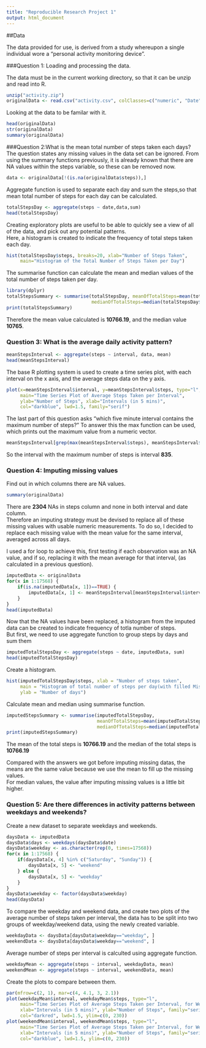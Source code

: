 ```yaml
---
title: "Reproducible Research Project 1"
output: html_document
---
```


##Data

The data provided for use, is derived from a study whereupon a single individual wore a "personal activity monitoring device".  

###Question 1: Loading and processing the data.  

The data must be in the current working directory, so that it can be unzip and read into R.  
```r
unzip("activity.zip")
originalData <- read.csv("activity.csv", colClasses=c("numeric", "Date", "numeric"))
```

Looking at the data to be familar with it.

```r
head(originalData)
str(originalData)
summary(originalData)
```

###Question 2:What is the mean total number of steps taken each days?  
The question states any missing values in the data set can be ignored. From using the summary functions previously, it is already known that there are NA values within the steps variable, so these can be removed now.  

```r
data <- originalData[!(is.na(originalData$steps)),]
```

Aggregate function is used to separate each day and sum the steps,so that mean total number of steps for each day can be calculated.  

```r
totalStepsDay <- aggregate(steps ~ date,data,sum)
head(totalStepsDay)
```

Creating exploratory plots are useful to be able to quickly see a view of all of the data, and pick out any potential patterns.  
Here, a histogram is created to indicate the frequency of total steps taken each day.

```r
hist(totalStepsDay$steps, breaks=20, xlab="Number of Steps Taken", 
     main="Histogram of the Total Number of Steps Taken per Day")
```

The summarise function can calculate the mean and median values of the total number of steps taken per day.

```r
library(dplyr)
totalStepsSummary <- summarise(totalStepsDay, meanOfTotalSteps=mean(totalStepsDay$steps),
                               medianOfTotalSteps=median(totalStepsDay$steps))
print(totalStepsSummary)
```

Therefore the mean value calculated is **10766.19**, and the median value **10765**.

### Question 3: What is the average daily activity pattern?  

```r
meanStepsInterval <- aggregate(steps ~ interval, data, mean)
head(meanStepsInterval)
```

The base R plotting system is used to create a time series plot, with each interval on the x axis, and the average steps data on the y axis.  

```r
plot(x=meanStepsInterval$interval, y=meanStepsInterval$steps, type="l",
     main="Time Series Plot of Average Steps Taken per Interval",
     ylab="Number of Steps", xlab="Intervals (in 5 mins)",
     col="darkblue", lwd=1.5, family="serif")
```

The last part of this question asks "which five minute interval contains the maximum number of steps?" To answer this the max function can be used, which prints out the maximum value from a numeric vector.  

```r
meanStepsInterval[grep(max(meanStepsInterval$steps), meanStepsInterval$steps), ]
```

So the interval with the maximum number of steps is interval **835**.  

### Question 4: Imputing missing values
Find out in which columns there are NA values.  

```r
summary(originalData)
```

There are **2304** NAs in steps column and none in both interval and date column.  
Therefore an imputing strategy must be devised to replace all of these missing values with usable numeric measurements. To do so, I decided to replace each missing value with the mean value for the same interval, averaged across all days.  

I used a for loop to achieve this, first testing if each observation was an NA value, and if so, replacing it with the mean average for that interval, (as calculated in a previous question).  

```r
imputedData <- originalData
for(x in 1:17568) {
    if(is.na(imputedData[x, 1])==TRUE) {
        imputedData[x, 1] <- meanStepsInterval[meanStepsInterval$interval %in% imputedData[x, 3], 2]
    }
}
head(imputedData)
```

Now that the NA values have been replaced, a histogram from the imputed data can be created to indicate frequency of totla number of steps.  
But first, we need to use aggregate function to group steps by days and sum them

```r
imputedTotalStepsDay <- aggregate(steps ~ date, imputedData, sum)
head(imputedTotalStepsDay)
```
 
Create a histogram.

```r
hist(imputedTotalStepsDay$steps, xlab = "Number of steps taken",
     main = "Histogram of total number of steps per day(with filled Missing Values)",
     ylab = "Number of days")
```

Calculate mean and median using summarise function.  

```r
imputedStepsSummary <- summarise(imputedTotalStepsDay, 
                                 meanOfTotalSteps=mean(imputedTotalStepsDay$steps), 
                                 medianOfTotalSteps=median(imputedTotalStepsDay$steps))  
print(imputedStepsSummary)
```

The mean of the total steps is **10766.19** and the median of the total steps is **10766.19**  

Compared with the answers we got before imputing missing datas, the means are the same value because we use the mean to fill up the missing values.  
For median values, the value after imputing missing values is a little bit higher.  

### Question 5: Are there differences in activity patterns between weekdays and weekends?  
Create a new dataset to separate weekdays and weekends.
```r
daysData <- imputedData
daysData$days <- weekdays(daysData$date)
daysData$weekday <- as.character(rep(0, times=17568))
for(x in 1:17568) {
    if(daysData[x, 4] %in% c("Saturday", "Sunday")) {
        daysData[x, 5] <- "weekend"
    } else {
        daysData[x, 5] <- "weekday"
    }
}
daysData$weekday <- factor(daysData$weekday)
head(daysData)
```

To compare the weekday and weekend data, and create two plots of the average number of steps taken per interval, the data has to be split into two groups of weekday/weekend data, using the newly created variable.

```r
weekdayData <- daysData[daysData$weekday=="weekday", ]
weekendData <- daysData[daysData$weekday=="weekend", ]
```

Average number of steps per interval is calculted using aggregate function.  

```r
weekdayMean <- aggregate(steps ~ interval, weekdayData, mean)
weekendMean <- aggregate(steps ~ interval, weekendData, mean)
```

Create the plots to compare between them.

```r
par(mfrow=c(2, 1), mar=c(4, 4.1, 3, 2.1))
plot(weekdayMean$interval, weekdayMean$steps, type="l",
     main="Time Series Plot of Average Steps Taken per Interval, for Weekdays",
     xlab="Intervals (in 5 mins)", ylab="Number of Steps", family="serif",
     col="darkred", lwd=1.5, ylim=c(0, 230))
plot(weekendMean$interval, weekendMean$steps, type="l",
     main="Time Series Plot of Average Steps Taken per Interval, for Weekends",
     xlab="Intervals (in 5 mins)", ylab="Number of Steps", family="serif",
     col="darkblue", lwd=1.5, ylim=c(0, 230))
```